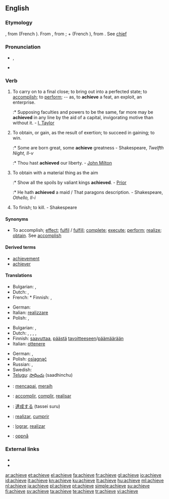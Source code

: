 ==English==

===Etymology===
{{etyl|enm}} {{term|acheven|lang=enm}}, from {{etyl|fro}} {{term|achever||[[achiever]]|lang=fro}} (French {{term|achever||to finish|lang=fr}}). From {{etyl|fro}} {{term|à|lang=fro}}, from {{etyl|la}} {{term||ad|lang=la}}; + {{term|chief|lang=fro}} (French {{term|chef||end, head|lang=fr}}), from {{etyl|la}} {{term|caput||head|lang=la}}. See [[chief]]

===Pronunciation===
* {{IPA|/əˈtʃi:v/}}, {{SAMPA|/@"tSi:v/}}
* {{audio|en-us-achieve.ogg|Audio (US)}}

===Verb===
{{en-verb|achiev|es}}

# To carry on to a final close; to bring out into a perfected state; to [[accomplish]]; to [[perform]]; -- as, to '''achieve''' a feat, an exploit, an enterprise.
#:* Supposing faculties and powers to be the same, far more may be '''achieved''' in any line by the aid of a capital, invigorating motive than without it. - [[I. Taylor]]
# To obtain, or gain, as the result of exertion; to succeed in gaining; to win.
#:* Some are born great, some '''achieve''' greatness - Shakespeare, ''Twelfth Night, II-v''
#:* Thou hast '''achieved''' our liberty. - [[w:John Milton|John Milton]]
# {{obsolete}} To obtain with a material thing as the aim
#:* Show all the spoils by valiant kings '''achieved'''. - [[Prior]]
#:* He hath '''achieved''' a maid / That paragons description. - Shakespeare, ''Othello, II-i''
# {{obsolete}} To finish; to kill. - Shakespeare

====Synonyms====
* To accomplish; [[effect]]; [[fulfil]] / [[fulfill]]; [[complete]]; [[execute]]; [[perform]]; [[realize]]; [[obtain]]. See [[accomplish]]

====Derived terms====
* [[achievement]]
* [[achiever]]

====Translations====
{{trans-top|to carry on to a final close}}
* Bulgarian: {{t|bg|осъществявам}},  {{t|bg|реализирам}}
* Dutch: {{t+|nl|bereiken}}, {{t+|nl|realiseren}}
* French: {{t+|fr|accomplir}}* Finnish: {{t+|fi|saada aikaan}}, {{t+|fi|toteuttaa}}
{{trans-mid}}
* German: {{t+|de|erreichen}}
* Italian: [[realizzare]]
* Polish: {{t+|pl|osiągnąć}}, {{t+|pl|zrealizować}}
{{trans-bottom}}

{{trans-top|to obtain, or gain as the result of exertion}}
* Bulgarian: {{t|bg|постигам}},  {{t|bg|достигам}}
* Dutch: {{t+|nl|bereiken}}, {{t+|nl|realiseren}}, {{t+|nl|verwerven}}, {{t+|nl|winnen}}, {{t+|nl|verkrijgen}}
* Finnish: [[saavuttaa]], [[päästä]] [[tavoite|tavoitteeseen]]/[[päämäärä]]än
* Italian: [[ottenere]]
{{trans-mid}}
* German: {{t+|de|erreichen}}, {{t+|de|erlangen}}
* Polish: [[osiągnąć]]
* Russian: {{t+|ru|добиться}},  {{t|ru|добиваться}}
* Swedish: {{t|sv|uppnå}}
* [[Telugu]]: [[సాధించు]] (saadhinchu)
{{trans-bottom}}

{{checktrans-top}}
* {{ttbc|Indonesian}}: [[capai|mencapai]], [[raih|meraih]]
* {{ttbc|Interlingua}}: [[accomplir]], [[complir]], [[realisar]]
{{trans-mid}}
* {{ttbc|Japanese}}: [[達成する]] (tassei suru)
* {{ttbc|Portuguese}}: [[realizar]], [[cumprir]]
* {{ttbc|Spanish}}: [[lograr]], [[realizar]]
* {{ttbc|Norwegian}}: [[oppnå]]
{{trans-bottom}}

===External links===
* {{R:OneLook}}
* {{R:Webster 1913}}

[[ar:achieve]]
[[et:achieve]]
[[el:achieve]]
[[fa:achieve]]
[[fr:achieve]]
[[gl:achieve]]
[[io:achieve]]
[[id:achieve]]
[[it:achieve]]
[[kn:achieve]]
[[ku:achieve]]
[[lt:achieve]]
[[hu:achieve]]
[[ml:achieve]]
[[nl:achieve]]
[[ja:achieve]]
[[pl:achieve]]
[[pt:achieve]]
[[simple:achieve]]
[[su:achieve]]
[[fi:achieve]]
[[sv:achieve]]
[[ta:achieve]]
[[te:achieve]]
[[tr:achieve]]
[[vi:achieve]]